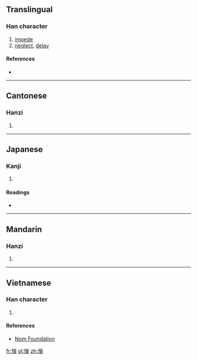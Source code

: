 {{also|悮}}
==Translingual==

===Han character===
{{Han char|rn=61|rad=心|as=07|sn=10|four=|canj=心口女大 (PRVK)|ids=⿰[[忄]][[吳]]}}

# [[impede]]
# [[neglect]], [[delay]]

====References====
* {{Han ref|kx=0388.040|dkj=10679|dj=0720.210|hdz=42305.050|uh=609E|ud=24734}}

----

==Cantonese==

===Hanzi===
{{yue-hanzi|jyut=[[ng6]]|y=ng6|sim=悮}}

# {{defn|lang=yue|sort=心07}}

----

==Japanese==

===Kanji===
{{ja-kanji|grade=|rs=心07}}

# {{defn|lang=ja|sort=心07}}

====Readings====
* {{ja-readings|on=[[ご]] (go)|kun=[[あやまる]] (ayamaru)}}

----

==Mandarin==

===Hanzi===
{{cmn-hanzi|sim=悮|pin=[[wù]] ([[wu4]]), [[yī]] ([[yi1]])|wg=wu<sup>4</sup>, i<sup>1</sup>}}

# {{defn|lang=cmn|sort=心07}}

----

==Vietnamese==

===Han character===
{{vi-readings|rs=心07| hanviet = [[ngố]], [[ngộ]], [[ngô]]}}

# {{defn|lang=vi|sort=心07}}

====References====
*[http://nomfoundation.org/common/nom_details.php?codepoint=609e Nom Foundation]

[[fr:悞]]
[[pl:悞]]
[[zh:悞]]